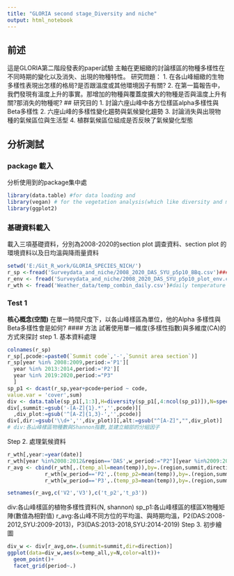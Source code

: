 ```yaml
---
title: "GLORIA second stage_Diversity and niche"
output: html_notebook
---
```

## 前述
這是GLORIA第二階段發表的paper試驗
主軸在更細緻的討論樣區的物種多樣性在不同時期的變化以及消失、出現的物種特性。
研究問題：
1. 在各山峰細緻的生物多樣性表現出怎樣的格局?是否跟溫度或其他環境因子有關?
2. 在第一篇報告中，我們發現有溫度上升的事實。那增加的物種與覆蓋度擴大的物種是否與溫度上升有關?那消失的物種呢?
## 研究目的
1. 討論六座山峰中各方位樣區alpha多樣性與Beta多樣性
2. 六座山峰的多樣性變化趨勢與氣候變化趨勢
3. 討論消失與出現物種的氣候區位與生活型
4. 植群氣候區位組成是否反映了氣候變化型態

## 分析測試
### package 載入
分析使用到的package集中處
```r
library(data.table) #for data loading and 
library(vegan) # for the vegetation analysis(which like diversity and multiple variable analysis)
library(ggplot2)
```

### 基礎資料載入
載入三項基礎資料，分別為2008-2020的section plot 調查資料、section plot 的環境資料以及日均溫與降雨量資料
```r
setwd('E:/Git_R_work/GLORIA_SPECIES_NICH/')
r_sp <-fread('Surveydata_and_niche/2008_2020_DAS_SYU_p5p10_BBq.csv')###2008-2020,DAS and SYU, P5m P10m 
r_env <- fread('Surveydata_and_niche/2008_2020_DAS_SYU_p5p10_plot_env.csv')# plot environment data table
r_wth <- fread('Weather_data/temp_combin_daily.csv')#daily temperature and precipitation data
```
### Test 1
**核心概念(空間)**
在單一時間尺度下，以各山峰樣區為單位，他的Alpha 多樣性與Beta多樣性會是如何?
#### 方法
試著使用單一維度(多樣性指數)與多維度(CA)的方式來探討
step 1. 基本資料處理

```r

colnames(r_sp)
r_sp[,pcode:=paste0(`Summit code`,'-',`Sunnit area section`)]
r_sp[year %in% 2008:2009,period:='P1'][
  year %in% 2013:2014,period:='P2'][
  year %in% 2019:2020,period:="P3"
  ]
sp_p1 <- dcast(r_sp,year+pcode+period ~ code,
value.var = 'cover',sum)
div <- data.table(sp_p1[,1:3],H=diversity(sp_p1[,4:ncol(sp_p1)]),N=specnumber(sp_p1[,4:ncol(sp_p1)]))
div[,summit:=gsub('-[A-Z]{1}.*','',pcode)][
  ,div_plot:=gsub('^[A-Z]{1,3}-','',pcode)]
div[,dir:=gsub('\\d+','',div_plot)][,alt:=gsub("^[A-Z]","",div_plot)]
# div:各山峰樣區物種數與Shannon指數,並建立細部的分組因子
```
Step 2. 處理氣候資料
```r
r_wth[,year:=year(date)]
r_wth[year %in%2008:2012&region=='DAS',w_period:="P2"][year %in%2009:2013&region=='SYU',w_period:="P2"][year %in%2013:2018&region=='DAS',w_period:="P3"][year %in%2014:2019&region=='SYU',w_period:="P3"]
r_avg <- cbind(r_wth[,.(temp_all=mean(temp)),by=.(region,summit,direction)],
            r_wth[w_period=='P2',.(temp_p2=mean(temp)),by=.(region,summit,direction)][,temp_p2],
            r_wth[w_period=='P3',.(temp_p3=mean(temp)),by=.(region,summit,direction)][,temp_p3])

setnames(r_avg,c('V2','V3'),c('t_p2','t_p3'))
```
div:各山峰樣區的植物多樣性資料(N, shannon)
sp_p1:各山峰樣區的樣區X物種矩陣(數值為相對值)
r_avg:各山峰不同方位的平均溫、與時期均溫，P2(DAS:2008-2012,SYU:2009-2013)，P3(DAS:2013-2018,SYU:2014-2019)
Step 3. 初步繪圖
```r
div_w <- div[r_avg,on=.(summit=summit,dir=direction)]
ggplot(data=div_w,aes(x=temp_all,y=N,color=alt))+
  geom_point()+
  facet_grid(period~.)
```


